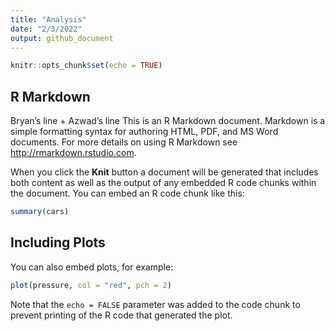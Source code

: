 ```yaml
---
title: "Analysis"
date: "2/3/2022"
output: github_document
---
```


```r
knitr::opts_chunk$set(echo = TRUE)
```

## R Markdown
Bryan's line + Azwad's line
This is an R Markdown document. Markdown is a simple formatting syntax for authoring HTML, PDF, and MS Word documents. For more details on using R Markdown see <http://rmarkdown.rstudio.com>.

When you click the **Knit** button a document will be generated that includes both content as well as the output of any embedded R code chunks within the document. You can embed an R code chunk like this:

```r
summary(cars)
```

## Including Plots

You can also embed plots, for example:

```r
plot(pressure, col = "red", pch = 2)
```

Note that the `echo = FALSE` parameter was added to the code chunk to prevent printing of the R code that generated the plot.


